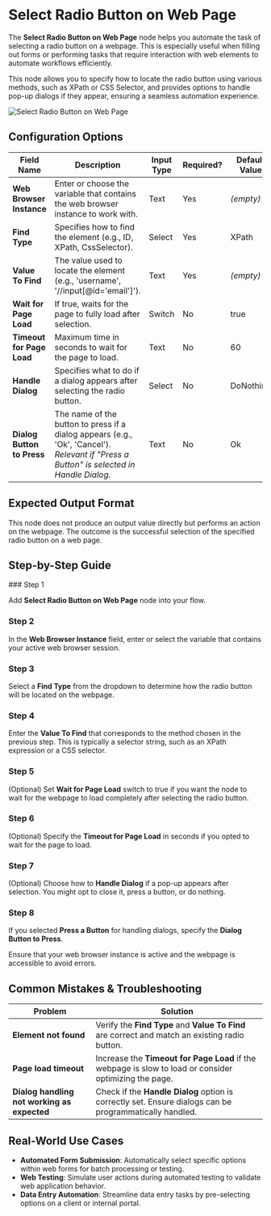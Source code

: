 
# Select Radio Button on Web Page

The **Select Radio Button on Web Page** node helps you automate the task of selecting a radio button on a webpage. This is especially useful when filling out forms or performing tasks that require interaction with web elements to automate workflows efficiently.

This node allows you to specify how to locate the radio button using various methods, such as XPath or CSS Selector, and provides options to handle pop-up dialogs if they appear, ensuring a seamless automation experience.

![Select Radio Button on Web Page](./select-radio-button-on-web-page.png)

## Configuration Options

| Field Name                 | Description                                                                                                                              | Input Type | Required? | Default Value |
| -------------------------- | ---------------------------------------------------------------------------------------------------------------------------------------- | ---------- | --------- | ------------- |
| **Web Browser Instance**   | Enter or choose the variable that contains the web browser instance to work with.                                                        | Text       | Yes       | _(empty)_     |
| **Find Type**              | Specifies how to find the element (e.g., ID, XPath, CssSelector).                                                                        | Select     | Yes       | XPath         |
| **Value To Find**          | The value used to locate the element (e.g., 'username', '//input[@id='email']').                                                         | Text       | Yes       | _(empty)_     |
| **Wait for Page Load**     | If true, waits for the page to fully load after selection.                                                                               | Switch     | No        | true          |
| **Timeout for Page Load**  | Maximum time in seconds to wait for the page to load.                                                                                    | Text       | No        | 60            |
| **Handle Dialog**          | Specifies what to do if a dialog appears after selecting the radio button.                                                               | Select     | No        | DoNothing     |
| **Dialog Button to Press** | The name of the button to press if a dialog appears (e.g., 'Ok', 'Cancel'). _Relevant if "Press a Button" is selected in Handle Dialog._ | Text       | No        | Ok            |

## Expected Output Format

This node does not produce an output value directly but performs an action on the webpage. The outcome is the successful selection of the specified radio button on a web page.

## Step-by-Step Guide

<Steps>
### Step 1

Add **Select Radio Button on Web Page** node into your flow.

### Step 2

In the **Web Browser Instance** field, enter or select the variable that contains your active web browser session.

### Step 3

Select a **Find Type** from the dropdown to determine how the radio button will be located on the webpage.

### Step 4

Enter the **Value To Find** that corresponds to the method chosen in the previous step. This is typically a selector string, such as an XPath expression or a CSS selector.

### Step 5

(Optional) Set **Wait for Page Load** switch to true if you want the node to wait for the webpage to load completely after selecting the radio button.

### Step 6

(Optional) Specify the **Timeout for Page Load** in seconds if you opted to wait for the page to load.

### Step 7

(Optional) Choose how to **Handle Dialog** if a pop-up appears after selection. You might opt to close it, press a button, or do nothing.

### Step 8

If you selected **Press a Button** for handling dialogs, specify the **Dialog Button to Press**.

</Steps>

<Callout type="warning" title="Important">
  Ensure that your web browser instance is active and the webpage is accessible
  to avoid errors.
</Callout>

## Common Mistakes & Troubleshooting

| Problem                                     | Solution                                                                                                |
| ------------------------------------------- | ------------------------------------------------------------------------------------------------------- |
| **Element not found**                       | Verify the **Find Type** and **Value To Find** are correct and match an existing radio button.          |
| **Page load timeout**                       | Increase the **Timeout for Page Load** if the webpage is slow to load or consider optimizing the page.  |
| **Dialog handling not working as expected** | Check if the **Handle Dialog** option is correctly set. Ensure dialogs can be programmatically handled. |

## Real-World Use Cases

- **Automated Form Submission**: Automatically select specific options within web forms for batch processing or testing.
- **Web Testing**: Simulate user actions during automated testing to validate web application behavior.
- **Data Entry Automation**: Streamline data entry tasks by pre-selecting options on a client or internal portal.
